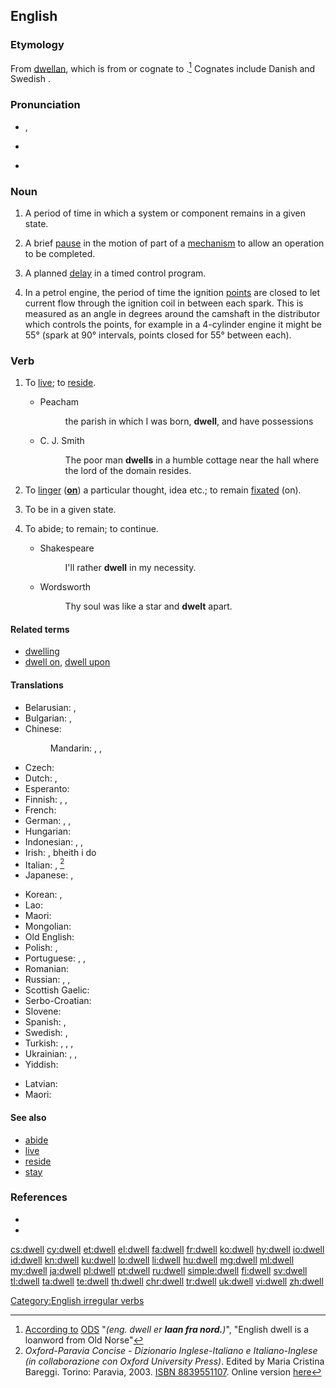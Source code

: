 ==English==

===Etymology===
From {{etyl|ang|en}} [[dwellan]], which is from or cognate to {{etyl|non|en}} {{term|dvelja|lang=non}}.<ref>[http://ordnet.dk/ods/opslag?id=437404 According to] [[:da:ODS|ODS]] "''(eng. dwell er '''laan fra nord.''')''", "English dwell is a loanword from Old Norse"</ref> Cognates include Danish {{term|dvæle|lang=da}} and Swedish {{term|dväljas|lang=sv}}.

===Pronunciation===
* {{enPR|dwĕl}}, {{IPA|/dwel/|lang=en}}
* {{audio|en-us-dwell.ogg|Audio (US)|lang=en}}

* {{rhymes|ɛl|lang=en}}

===Noun===
{{en-noun}}

# {{context|engineering|lang=en}} A period of time in which a system or component remains in a given state.
# {{context|engineering|lang=en}} A brief [[pause]] in the motion of part of a [[mechanism]] to allow an operation to be completed.
# {{context|electrical engineering|lang=en}} A planned [[delay]] in a timed control program.
# {{context|automotive|lang=en}} In a petrol engine, the period of time the ignition [[points]] are closed to let current flow through the ignition coil in between each spark.  This is measured as an angle in degrees around the camshaft in the distributor which controls the points, for example in a 4-cylinder engine it might be 55° (spark at 90° intervals, points closed for 55° between each).

===Verb===
{{en-verb|dwells|dwelling|'''[[dwelt]]''' or '''[[dwelled]]''' (mostly US)}}

# {{context|intransitive|now|_|literary|lang=en}} To [[live]]; to [[reside]].
#* Peacham
#*: the parish in which I was born, '''dwell''', and have possessions
#* C. J. Smith
#*: The poor man '''dwells''' in a humble cottage near the hall where the lord of the domain resides.
# {{context|intransitive|lang=en}} To [[linger]] ('''[[on]]''') a particular thought, idea etc.; to remain [[fixated]] (on).
# {{context|intransitive|engineering|lang=en}} To be in a given state.
# {{context|intransitive|lang=en}} To abide; to remain; to continue.
#* Shakespeare
#*: I'll rather '''dwell''' in my necessity.
#* Wordsworth
#*: Thy soul was like a star and '''dwelt''' apart.

====Related terms====
* [[dwelling]]
* [[dwell on]], [[dwell upon]]

====Translations====
{{trans-top|live, reside}}
* Belarusian: {{t|be|пражыва́ць|impf|sc=Cyrl}}, {{t|be|пражываць|impf|alt=жыць|sc=Cyrl}}
* Bulgarian: {{t+|bg|живе́я|impf}}, {{t+|bg|обита́вам|impf}}
* Chinese:
*: Mandarin: {{t+|cmn|居住|tr=jūzhù|sc=Hani}}, {{t+|cmn|住|tr=zhù|sc=Hani}}, {{t+|cmn|居留|tr=jūliú|sc=Hani}}
* Czech: {{t+|cs|bydlet}}
* Dutch: {{t+|nl|rondhangen}}, {{t+|nl|verblijven}}
* Esperanto: {{t|eo|loĝi}}
* Finnish: {{t+|fi|asua}}, {{t+|fi|oleskella}}, {{t+|fi|asustaa}}
* French: {{t+|fr|résider}}
* German: {{t+|de|leben}}, {{t+|de|verbleiben}}, {{t+|de|wohnen}}
* Hungarian: {{t+|hu|lakik}}
* Indonesian: {{t+|id|tinggal}}, {{t+|id|diam|alt=berdiam}}, {{t+|id|diam|alt=mendiami}}
* Irish: {{t|ga|cónaigh}}, bheith i do {{t|ga|cónaí|m|alt=chónaí}}
* Italian: {{t+check|it|abitare}}, {{t-check|it|dimorare}}<ref>''Oxford-Paravia Concise - Dizionario Inglese-Italiano e Italiano-Inglese (in collaborazione con Oxford University Press)''. Edited by Maria Cristina Bareggi. Torino: Paravia, 2003. [[W:Wikipedia:book sources| ISBN 8839551107]]. Online version [http://www.oxfordparavia.it/ here]</ref><!-- what do we do with this? -->
* Japanese: {{t|ja|住む|tr=sumu}}, {{t|ja|居住|tr=kyojū suru|alt=居住する}}
{{trans-mid}}
* Korean: {{t+|ko|살다|sc=Kore}}, {{t+|ko|거주하다|sc=Kore}}
* Lao: {{t-needed|lo}}
* Maori: {{t|mi|noho}}
* Mongolian: {{t-needed|mn}}
* Old English: {{t|ang|būan}}
* Polish: {{t+|pl|mieszkać}}, {{t+|pl|zamieszkiwać}}
* Portuguese: {{t+|pt|habitar}}, {{t+|pt|morar}}, {{qualifier|Brazil}} {{t+|pt|viver}}
* Romanian: {{t+|ro|trăi}}
* Russian: {{t+|ru|прожива́ть|impf}}, {{t+|ru|жить|impf}}, {{t+|ru|обита́ть|impf}}
* Scottish Gaelic: {{t|gd|còmhnaich}}
* Serbo-Croatian: {{t+|sh|boraviti|impf}}
* Slovene: {{t|sl|bivati}}
* Spanish: {{t+|es|habitar}}, {{t+|es|morar}}
* Swedish: {{t+|sv|bo}}, {{t+|sv|leva}}
* Turkish: {{t+|tr|oturmak}}, {{t+|tr|ikamet etmek}}, {{t+|tr|eğleşmek}}, {{t+|tr|kalmak}}
* Ukrainian: {{t+|uk|ме́шкати|impf|sc=Cyrl}}, {{t|uk|жи́ти|impf|sc=Cyrl}}, {{t+|uk|прожива́ти|impf|sc=Cyrl}}
* Yiddish: {{t|yi|וווינען}}
{{trans-bottom}}

{{trans-top|to linger on as thoughts}}
* Latvian: {{t|lv|gremdēties}}
* Maori: {{t|mi|rauroha}}
{{trans-mid}}
{{trans-bottom}}

====See also====
* [[abide]]
* [[live]]
* [[reside]]
* [[stay]]

===References===
<references/>
* {{R:Century 1911}}
* {{R:Webster 1913}}

[[Category:English irregular verbs]]

[[cs:dwell]]
[[cy:dwell]]
[[et:dwell]]
[[el:dwell]]
[[fa:dwell]]
[[fr:dwell]]
[[ko:dwell]]
[[hy:dwell]]
[[io:dwell]]
[[id:dwell]]
[[kn:dwell]]
[[ku:dwell]]
[[lo:dwell]]
[[li:dwell]]
[[hu:dwell]]
[[mg:dwell]]
[[ml:dwell]]
[[my:dwell]]
[[ja:dwell]]
[[pl:dwell]]
[[pt:dwell]]
[[ru:dwell]]
[[simple:dwell]]
[[fi:dwell]]
[[sv:dwell]]
[[tl:dwell]]
[[ta:dwell]]
[[te:dwell]]
[[th:dwell]]
[[chr:dwell]]
[[tr:dwell]]
[[uk:dwell]]
[[vi:dwell]]
[[zh:dwell]]